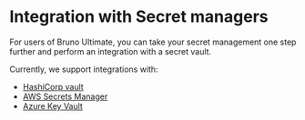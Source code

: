 
# Integration with Secret managers <PremiumBadge />

For users of Bruno Ultimate, you can take your secret management one step further and perform an integration with a secret vault. 

Currently, we support integrations with:

- [HashiCorp vault](secret-managers/hashicorp-vault)
- [AWS Secrets Manager](secret-managers/aws-secrets-manager)
- [Azure Key Vault](secret-managers/azure-key-vault)
